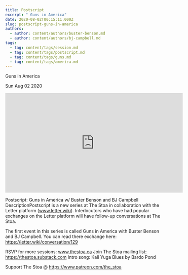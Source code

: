 ```yaml
---
title: Postscript
excerpt: " Guns in America"
date: 2020-08-02T00:15:11.000Z
slug: postscript-guns-in-america
authors:
  - author: content/authors/buster-benson.md
  - author: content/authors/bj-campbell.md
tags:
  - tag: content/tags/session.md
  - tag: content/tags/postscript.md
  - tag: content/tags/guns.md
  - tag: content/tags/america.md
---
```




 Guns in America

Sun Aug 02 2020

<iframe width="560" height="315" src="https://www.youtube.com/embed/zrcHJTIMziI" title="Postscript: Guns in America w/ Buster Benson and BJ Campbell" frameborder="0" allow="accelerometer; autoplay; clipboard-write; encrypted-media; gyroscope; picture-in-picture" allowfullscreen ></iframe>

Postscript: Guns in America w/ Buster Benson and BJ Campbell
DescriptionPostscript is a new series at The Stoa in collaboration with the Letter platform (www.letter.wiki). Interlocutors who have had popular exchanges on the Letter platform will have follow-up conversations at The Stoa.

The first event in this series is called Guns in America with Buster Benson and BJ Campbell. You can read there exchange here: https://letter.wiki/conversation/129

RSVP for more sessions: www.thestoa.ca
Join The Stoa mailing list: https://thestoa.substack.com
Intro song: Kali Yuga Blues by Bardo Pond

Support The Stoa @ https://www.patreon.com/the_stoa


